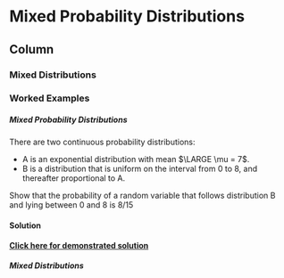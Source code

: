 Mixed Probability Distributions {data-navmenu="Advanced Topics"}
=====================================

Column {.tabset}
-------------------------------------------------
### Mixed Distributions

### Worked Examples

<h5>Mixed Probability Distributions</h5>

There are two continuous probability distributions:

* A is an exponential distribution with mean $\LARGE \mu = 7$.
* B is a distribution that is uniform on the interval from 0 to 8, and thereafter proportional
to A.

Show that the probability of a random variable that follows distribution B and lying
between 0 and 8 is 8/15

<h4> Solution</h4>

<strong><a href="https://youtu.be/24PPecNK7NI">Click here for demonstrated solution</a></strong>
<h5>Mixed Distributions</h5>